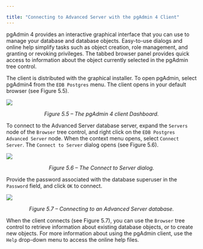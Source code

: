 ---

title: "Connecting to Advanced Server with the pgAdmin 4 Client"
---

<div id="connecting_to_advanced_server_with_the_pgadmin_4_client" class="registered_link"></div>

pgAdmin 4 provides an interactive graphical interface that you can use to manage your database and database objects. Easy-to-use dialogs and online help simplify tasks such as object creation, role management, and granting or revoking privileges. The tabbed browser panel provides quick access to information about the object currently selected in the pgAdmin tree control.

The client is distributed with the graphical installer. To open pgAdmin, select pgAdmin4 from the `EDB Postgres` menu. The client opens in your default browser (see Figure 5.5).

![](images/the_pgadmin_4_client_dashboard.png)

<center><i>Figure 5.5 – The pgAdmin 4 client Dashboard.</i></center>

To connect to the Advanced Server database server, expand the `Servers` node of the `Browser` tree control, and right click on the `EDB Postgres Advanced Server` node. When the context menu opens, select `Connect Server`. The `Connect to Server` dialog opens (see Figure 5.6).

![](images/the_connect_to_server_dialog.png)

<center><i>Figure 5.6 – The Connect to Server dialog.</i></center>

Provide the password associated with the database superuser in the `Password` field, and click `OK` to connect.

![](images/connecting_to_an_advanced_server_database.png)

<center><i>Figure 5.7 – Connecting to an Advanced Server database.</i></center>

When the client connects (see Figure 5.7), you can use the `Browser` tree control to retrieve information about existing database objects, or to create new objects. For more information about using the pgAdmin client, use the `Help` drop-down menu to access the online help files.